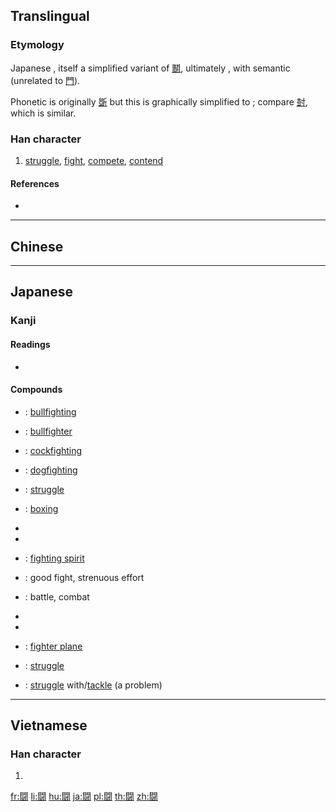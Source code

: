 {{character info/new}}
{{also|鬪|鬥}}<!-- may be replaced by zh-forms -->
==Translingual==
{{ja-forms|[[闘]]|[[斗]]|[[鬥]]/[[鬭]]}}
===Etymology===
Japanese {{Han simp|鬪|f=鬥|t=門}}, itself a simplified variant of [[鬭]], ultimately {{liushu|psc}}, with semantic {{m|mul|鬥||fight|sc=Hant}} (unrelated to [[門]]).

Phonetic is originally [[斲]] but this is graphically simplified to {{Han compound|豆|寸}}; compare [[尌]], which is similar.

===Han character===
{{Han char|rn=169|rad=門|as=10|sn=18|four=|canj=ANMTI|ids=⿵門⿰豆寸}}

# [[struggle]], [[fight]], [[compete]], [[contend]]

====References====
* {{Han ref|kx=1341.031|dkj=45649|dj=1845.090|hdz=74312.060|uh=95D8|ud=38360}}

----

==Chinese==
{{zh-see|鬥|v|to fight}}

----

==Japanese==
{{ja-kanji forms|闘|鬪}}

===Kanji===
{{ja-kanji|grade=c|rs=門10|style=s|kyu=鬪}}

====Readings====
* {{ja-readings|goon=[[つ]] (tsu) {{non-joyo-reading}}|kanon=[[とう]] (tō)|kun=[[たたかう]] (tatakau), [[たたかい]] (tatakai)}}

====Compounds====
{{top3}}
* {{ja-r|闘牛|とうぎゅう}}: [[bullfighting]]
* {{ja-r|闘牛士|とうぎゅうし}}: [[bullfighter]]
* {{ja-r|闘鶏|とうけい}}: [[cockfighting]]
* {{ja-r|闘犬|とうけん}}: [[dogfighting]]
* {{ja-r|闘争|とうそう}}: [[struggle]]
* {{ja-r|拳闘|けんとう}}: [[boxing]]
{{mid3}}
* {{ja-r|闘魂|とうこん}}
* {{ja-r|闘士|とうし}}
* {{ja-r|闘志|とうし}}: [[fighting spirit]]
* {{ja-r|健闘|けんとう}}: good fight, strenuous effort
* {{ja-r|戦闘|せんとう}}: battle, combat
{{mid3}}
* {{ja-r|闘将|とうしょう}}
* {{ja-r|敢闘|かんとう}}
* {{ja-r|戦闘機|せんとうき}}: [[fighter plane]]
* {{ja-r|奮闘|ふんとう}}: [[struggle]]
* {{ja-r|linkto=格闘|格闘する|かくとうする}}: [[struggle]] with/[[tackle]] (a problem)
{{bottom}}

----

==Vietnamese==

===Han character===
{{vi-hantu|[[chùa]]|rs=門10}}

# {{defn|lang=vi|sort=門10}}

[[fr:闘]]
[[li:闘]]
[[hu:闘]]
[[ja:闘]]
[[pl:闘]]
[[th:闘]]
[[zh:闘]]